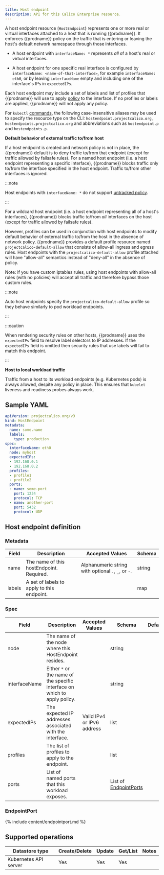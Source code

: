 ```yaml
---
title: Host endpoint
description: API for this Calico Enterprise resource.
---
```


A host endpoint resource (`HostEndpoint`) represents one or more real or virtual interfaces
attached to a host that is running {{prodname}}.  It enforces {{prodname}} policy on
the traffic that is entering or leaving the host's default network namespace through those
interfaces.

-  A host endpoint with `interfaceName: *` represents _all_ of a host's real or virtual
   interfaces.

-  A host endpoint for one specific real interface is configured by `interfaceName: <name-of-that-interface>`,
   for example `interfaceName: eth0`, or by leaving `interfaceName`
   empty and including one of the interface's IPs in `expectedIPs`.

Each host endpoint may include a set of labels and list of profiles that {{prodname}}
will use to apply
[policy](networkpolicy.mdx)
to the interface.  If no profiles or labels are applied, {{prodname}} will not apply
any policy.

For `kubectl` [commands](https://kubernetes.io/docs/reference/kubectl/overview/), the following case-insensitive aliases
may be used to specify the resource type on the CLI:
`hostendpoint.projectcalico.org`, `hostendpoints.projectcalico.org` and abbreviations such as
`hostendpoint.p` and `hostendpoints.p`.

**Default behavior of external traffic to/from host**

If a host endpoint is created and network policy is not in place, the {{prodname}} default is to deny traffic to/from that endpoint (except for traffic allowed by failsafe rules).
For a named host endpoint (i.e. a host endpoint representing a specific interface), {{prodname}} blocks traffic only to/from the interface specified in the host endpoint. Traffic to/from other interfaces is ignored.

:::note

Host endpoints with `interfaceName: *` do not support [untracked policy](/security/high-connection-workloads).

:::

For a wildcard host endpoint (i.e. a host endpoint representing all of a host's interfaces), {{prodname}} blocks traffic to/from _all_ interfaces on the host (except for traffic allowed by failsafe rules).

However, profiles can be used in conjunction with host endpoints to modify default behavior of external traffic to/from the host in the absence of network policy.
{{prodname}} provides a default profile resource named `projectcalico-default-allow` that consists of allow-all ingress and egress rules.
Host endpoints with the `projectcalico-default-allow` profile attached will have "allow-all" semantics instead of "deny-all" in the absence of policy.

Note: If you have custom iptables rules, using host endpoints with allow-all rules (with no policies) will accept all traffic and therefore bypass those custom rules.

:::note

Auto host endpoints specify the `projectcalico-default-allow` profile so they behave similarly to pod workload endpoints.

:::

:::caution

When rendering security rules on other hosts, {{prodname}} uses the
`expectedIPs` field to resolve label selectors to IP addresses. If the `expectedIPs` field
is omitted then security rules that use labels will fail to match this endpoint.

:::

**Host to local workload traffic**

Traffic from a host to its workload endpoints (e.g. Kubernetes pods) is always allowed, despite any policy in place. This ensures that `kubelet` liveness and readiness probes always work.

## Sample YAML

```yaml
apiVersion: projectcalico.org/v3
kind: HostEndpoint
metadata:
  name: some.name
  labels:
    type: production
spec:
  interfaceName: eth0
  node: myhost
  expectedIPs:
  - 192.168.0.1
  - 192.168.0.2
  profiles:
  - profile1
  - profile2
  ports:
  - name: some-port
    port: 1234
    protocol: TCP
  - name: another-port
    port: 5432
    protocol: UDP
```

## Host endpoint definition

### Metadata

| Field   | Description                                | Accepted Values                                     | Schema |
|---------|--------------------------------------------|-----------------------------------------------------|--------|
| name    | The name of this hostEndpoint. Required.   | Alphanumeric string with optional `.`, `_`, or `-`. | string |
| labels  | A set of labels to apply to this endpoint. |                                                     | map    |

### Spec

| Field         | Description                                              | Accepted Values             | Schema                                 | Default |
|---------------|----------------------------------------------------------|-----------------------------|----------------------------------------|---------|
| node          | The name of the node where this HostEndpoint resides.    |                             | string                                 |
| interfaceName | Either `*` or the name of the specific interface on which to apply policy. |           | string                                 |
| expectedIPs   | The expected IP addresses associated with the interface. | Valid IPv4 or IPv6 address  | list                                   |
| profiles      | The list of profiles to apply to the endpoint.           |                             | list                                   |
| ports         | List of named ports that this workload exposes.          |                             | List of [EndpointPorts](#endpointport) |

### EndpointPort

{% include content/endpointport.md %}

## Supported operations

| Datastore type        | Create/Delete | Update | Get/List | Notes
|-----------------------|---------------|--------|----------|------
| Kubernetes API server | Yes           | Yes    | Yes      |

